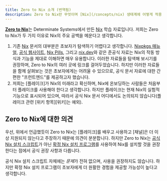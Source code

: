 ```yaml
---
title: Zero to Nix 소개 (번역됨)
description: Zero to Nix란 무엇이며 [Nix](/concepts/nix) 생태계에 어떻게 적용되는지 (이하 내용은 원본 유지)
---
```


[**Zero to Nix**](/)는 Determinate Systems에서 만든 [Nix] 학습 자료입니다. 저희는 Zero to Nix가 두 가지 이유로 Nix의 주요 공백을 메운다고 생각합니다.

1. 기존 [Nix] 문서의 대부분은 초보자가 탐색하기 어렵다고 생각합니다.
[Nixpkgs 매뉴얼][manual], [공식 웹사이트][nix], [Nix Pills][pills], 그리고 [nix.dev]와 같은 준공식 자료는 Nix의 작동 방식과 기능을 제대로 이해하면 매우 유용합니다.
이러한 자료들을 탐색해 보시기를 권장하며, Zero to Nix의 여러 곳에 링크를 걸어두었습니다.
하지만 이러한 자료들을 함께 살펴보는 것은 초보자에게는 어려울 수 있으므로, 공식 문서 자료에 대한 간편한 "프런트엔드"를 제공하고자 했습니다.
1. 저희는 [플레이크]가 Nix의 미래라고 확신하며, Nix에 온보딩하는 사람들은 처음부터 플레이크를 사용해야 한다고 생각합니다.
하지만 플레이크는 현재 Nix의 실험적 기능으로 표시되어 있으며, 따라서 공식 Nix 문서 어디에서도 논의되지 않습니다(플레이크 관련 [위키 항목][위키]는 예외).

## Zero to Nix에 대한 의견

우선, 위에서 언급했듯이 Zero to Nix는 [플레이크]를 배우고 사용하고 [채널]은 더 이상 지원되지 않는다고 주장하기 때문에 의견이 분분합니다. 하지만 Zero to Nix는 [공식 Nix 설치 스크립트][install]가 아닌 [확정 Nix 설치 프로그램][nix-installer]를 사용하여 Nix를 설치할 것을 권장한다는 점에서 공식 권장 사항과 다릅니다.

<Brief id="nix-installer-differences" />

공식 Nix 설치 스크립트 자체에는 *문제*가 전혀 없으며, 사용을 권장하지도 않습니다.
하지만 확정 Nix 설치 프로그램이 초보자에게 더 원활한 경험을 제공할 가능성이 높다고 생각합니다.

[channels]: /concepts/channels
[flakes]: /concepts/flakes
[install]: https://nixos.org/download
[nix]: /concepts/nix
[nix-installer]: /concepts/nix-installer
[nix.dev]: https://nix.dev
[pills]: https://nixos.org/guides/nix-pills
[wiki]: https://wiki.nixos.org/wiki/Flakes
[manual]: https://nixos.org/manual/nixpkgs/stable
